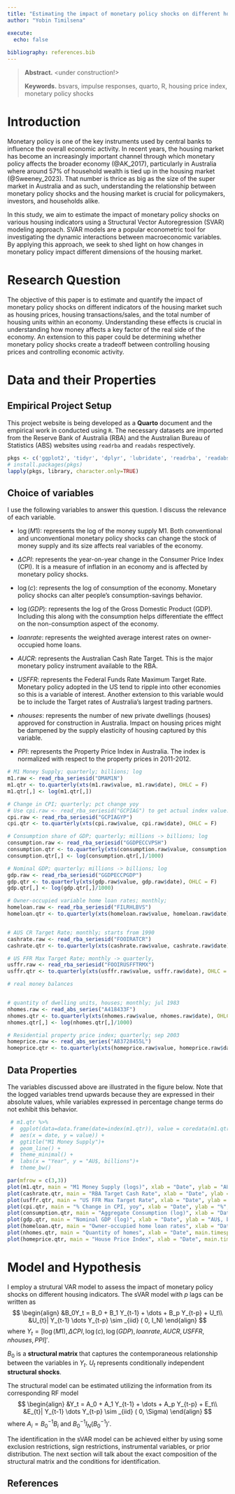 ```yaml
---
title: "Estimating the impact of monetary policy shocks on different housing indicators: An SVAR Approach"
author: "Yobin Timilsena"

execute:
  echo: false
  
bibliography: references.bib
---
```


> **Abstract.**  <under construction!> 
>
> **Keywords.** bsvars, impulse responses, quarto, R, housing price index, monetary policy shocks


# Introduction
Monetary policy is one of the key instruments used by central banks to influence the overall economic activity. In recent years, the housing market has become an increasingly important channel through which monetary policy affects the broader economy (@AK_2017), particularly in Australia where around 57% of household wealth is tied up in the housing market (@Sweeney_2023). That number is thrice as big as the size of the super market in Australia and as such, understanding the relationship between monetary policy shocks and the housing market is crucial for policymakers, investors, and households alike.

In this study, we aim to estimate the impact of monetary policy shocks on various housing indicators using a Structural Vector Autoregression (SVAR) modeling approach. SVAR models are a popular econometric tool for investigating the dynamic interactions between macroeconomic variables. By applying this approach, we seek to shed light on how changes in monetary policy impact different dimensions of the housing market.

# Research Question
The objective of this paper is to estimate and quantify the impact of monetary policy shocks on different indicators of the housing market such as housing prices, housing transactions/sales, and the total number of housing units within an economy. Understanding these effects is crucial in understanding how money affects a key factor of the real side of the economy. An extension to this paper could be determining whether monetary policy shocks create a tradeoff between controlling housing prices and controlling economic activity.

# Data and their Properties
## Empirical Project Setup
This project website is being developed as a **Quarto** document and the empirical work in conducted using `R`. The necessary datasets are imported from the Reserve Bank of Australia (RBA) and the Australian Bureau of Statistics (ABS) websites using `readrba` and `readabs` respectively.

```r
pkgs <- c('ggplot2', 'tidyr', 'dplyr', 'lubridate', 'readrba', 'readabs', 'tidyverse', "xts", "plotly")
# install.packages(pkgs)
lapply(pkgs, library, character.only=TRUE)
```


## Choice of variables
I use the following variables to answer this question. I discuss the relevance of each variable.

- $\log(M1)$: represents the log of the money supply M1. Both conventional and unconventional monetary policy shocks can change the stock of money supply and its size affects real variables of the economy.

- $\Delta CPI$: represents the year-on-year change in the Consumer Price Index (CPI). It is a measure of inflation in an economy and is affected by monetary policy shocks.

- $\log(c)$: represents the log of consumption of the economy. Monetary policy shocks can alter people's consumption-savings behavior.

- $\log(GDP)$: represents the log of the Gross Domestic Product (GDP). Including this along with the consumption helps differentiate the efffect on the non-consumption aspect of the economy.

- $loanrate$: represents the weighted average interest rates on owner-occupied home loans. 

- $AUCR$: represents the Australian Cash Rate Target. This is the major monetary policy instrument available to the RBA.

- $USFFR$: represents the Federal Funds Rate Maximum Target Rate. Monetary policy adopted in the US tend to ripple into other economies so this is a variable of interest. Another extension to this variable would be to include the Target rates of Australia's largest trading partners.

- $nhouses$: represents the number of new private dwellings (houses) approved for construction in Australia. Impact on housing prices might be dampened by the supply elasticity of housing captured by this variable.

- $PPI$: represents the Property Price Index in Australia. The index is normalized with respect to the property prices in 2011-2012.


```r

# M1 Money Supply; quarterly; billions; log
m1.raw <- read_rba_seriesid("DMAM1N")
m1.qtr <- to.quarterly(xts(m1.raw$value, m1.raw$date), OHLC = F)
m1.qtr[,] <- log(m1.qtr[,])

# Change in CPI; quarterly; pct change yoy
# Use cpi.raw <- read_rba_seriesid("GCPIAG") to get actual index value.
cpi.raw <- read_rba_seriesid("GCPIAGYP")
cpi.qtr <- to.quarterly(xts(cpi.raw$value, cpi.raw$date), OHLC = F)

# Consumption share of GDP; quarterly; millions -> billions; log
consumption.raw <- read_rba_seriesid("GGDPECCVPSH")
consumption.qtr <- to.quarterly(xts(consumption.raw$value, consumption.raw$date), OHLC = F)
consumption.qtr[,] <- log(consumption.qtr[,]/1000)

# Nominal GDP; quarterly; millions -> billions; log
gdp.raw <- read_rba_seriesid("GGDPECCPGDP")
gdp.qtr <- to.quarterly(xts(gdp.raw$value, gdp.raw$date), OHLC = F)
gdp.qtr[,] <- log(gdp.qtr[,]/1000)

# Owner-occupied variable home loan rates; monthly; 
homeloan.raw <- read_rba_seriesid("FILRHLBVS")
homeloan.qtr <- to.quarterly(xts(homeloan.raw$value, homeloan.raw$date), OHLC = F)


# AUS CR Target Rate; monthly; starts from 1990
cashrate.raw <- read_rba_seriesid("FOOIRATCR")
cashrate.qtr <- to.quarterly(xts(cashrate.raw$value, cashrate.raw$date), OHLC = F)

# US FFR Max Target Rate; monthly -> quarterly,
usffr.raw <- read_rba_seriesid("FOOIRUSFFTRMX")
usffr.qtr <- to.quarterly(xts(usffr.raw$value, usffr.raw$date), OHLC = F)

# real money balances


# quantity of dwelling units, houses; monthly; jul 1983
nhomes.raw <- read_abs_series("A418433F")
nhomes.qtr <- to.quarterly(xts(nhomes.raw$value, nhomes.raw$date), OHLC = F)
nhomes.qtr[,] <- log(nhomes.qtr[,]/1000)

# Residential property price index; quarterly; sep 2003
homeprice.raw <- read_abs_series("A83728455L")
homeprice.qtr <- to.quarterly(xts(homeprice.raw$value, homeprice.raw$date), OHLC = F)
```


## Data Properties
The variables discussed above are illustrated in the figure below. Note that the logged variables trend upwards because they are expressed in their absolute values, while variables expressed in percentage change terms do not exhibit this behavior.
```r
 # m1.qtr %>%
 #  ggplot(data=data.frame(date=index(m1.qtr)), value = coredata(m1.qtr$value)+
 #  aes(x = date, y = value)) +
 #  ggtitle("M1 Money Supply")+
 #  geom_line() +
 #  theme_minimal() +
 #  labs(x = "Year", y = "AU$, billions")+
 #  theme_bw()

par(mfrow = c(3,3))
plot(m1.qtr, main = "M1 Money Supply (logs)", xlab = "Date", ylab = "AU$, log billions", main.timespan = F)
plot(cashrate.qtr, main = "RBA Target Cash Rate", xlab = "Date", ylab = "%", main.timespan = F)
plot(usffr.qtr, main = "US FFR Max Target Rate", xlab = "Date", ylab = "%", main.timespan = F)
plot(cpi.qtr, main = "% Change in CPI, yoy", xlab = "Date", ylab = "%", main.timespan = F)
plot(consumption.qtr, main = "Aggregate Consumption (log)", xlab = "Date", ylab = "AU$, billions", main.timespan = F)
plot(gdp.qtr, main = "Nominal GDP (log)", xlab = "Date", ylab = "AU$, billions", main.timespan = F)
plot(homeloan.qtr, main = "Owner-occupied home loan rates", xlab = "Date", ylab = "%", main.timespan = F)
plot(nhomes.qtr, main = "Quantity of homes", xlab = "Date", main.timespan = F)
plot(homeprice.qtr, main = "House Price Index", xlab = "Date", main.timespan = F)


```



# Model and Hypothesis
I employ a strutural VAR model to assess the impact of monetary policy shocks on different housing indicators. The sVAR model with $p$ lags can be written as
$$
\begin{align}
&B_0Y_t = B_0 + B_1 Y_{t-1} + \dots + B_p Y_{t-p} + U_t\\
&U_{t}| Y_{t-1} \dots Y_{t-p} \sim _{iid} ( 0, I_N)
\end{align}
$$ 
where $Y_t = [\log(M1), \Delta CPI, \log(c), \log(GDP), loanrate, AUCR, USFFR, nhouses, PPI]'$.

$B_0$ is a **structural matrix ** that captures the contemporaneous relationship between the variables in $Y_t$. $U_t$ represents conditionally independent **structural shocks**.

The structural model can be estimated utilizing the information from its corresponding RF model
$$
\begin{align}
&Y_t = A_0 + A_1 Y_{t-1} + \dots + A_p Y_{t-p} + E_t\\
&E_{t}| Y_{t-1} \dots Y_{t-p} \sim _{iid} ( 0, \Sigma)
\end{align}
$$ 
where $A_i = B_0^{-1}B_i$ and $B_0^{-1}I_N  (B_0^{-1})'$.


The identification in the sVAR model can be achieved either by using some exclusion restrictions, sign restrictions, instrumental variables, or prior distribution. The next section will talk about the exact composition of the structural matrix and the conditions for identification. 


## References {.unnumbered}

